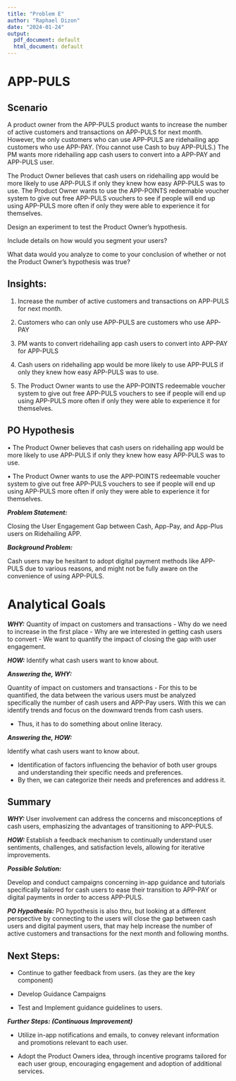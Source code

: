 ```yaml
---
title: "Problem E"
author: "Raphael Dizon"
date: "2024-01-24"
output:
  pdf_document: default
  html_document: default
---
```


# APP-PULS

## Scenario

A product owner from the APP-PULS product wants to increase the number of active customers and transactions on APP-PULS for next month. However, the only customers who can use APP-PULS are ridehailing app customers who use APP-PAY. (You cannot use Cash to buy APP-PULS.) The PM wants more ridehailing app cash users to convert into a APP-PAY and APP-PULS user.

The Product Owner believes that cash users on ridehailing app would be more likely to use APP-PULS if only they knew how easy APP-PULS was to use. The Product Owner wants to use the APP-POINTS redeemable voucher system to give out free APP-PULS vouchers to see if people will end up using APP-PULS more often if only they were able to experience it for themselves.

Design an experiment to test the Product Owner's hypothesis. 

Include details on how would you segment your users?

What data would you analyze to come to your conclusion of whether or not the Product Owner's hypothesis was true?

## Insights:

1.	Increase the number of active customers and transactions on APP-PULS for next month.

2.	Customers who can only use APP-PULS are customers who use APP-PAY

3.	PM wants to convert ridehailing app cash users to convert into APP-PAY for APP-PULS

4.	Cash users on ridehailing app would be more likely to use APP-PULS if only they knew how easy APP-PULS was to use.

5.	The Product Owner wants to use the APP-POINTS redeemable voucher system to give out free APP-PULS vouchers to see if people will end up using APP-PULS more often if only they were able to experience it for themselves.

## PO Hypothesis

•	The Product Owner believes that cash users on ridehailing app would be more likely to use APP-PULS if only they knew how easy APP-PULS was to use.

•	The Product Owner wants to use the APP-POINTS redeemable voucher system to give out free APP-PULS vouchers to see if people will end up using APP-PULS more often if only they were able to experience it for themselves.

***Problem Statement: ***

Closing the User Engagement Gap between Cash, App-Pay, and App-Plus users on Ridehailing APP.

***Background Problem:***

Cash users may be hesitant to adopt digital payment methods like APP-PULS due to various reasons, and might not be fully aware on the convenience of using APP-PULS.

# Analytical Goals

***WHY:***  Quantity of impact on customers and transactions
-	Why do we need to increase in the first place
-	Why are we interested in getting cash users to convert 
-	We want to quantify the impact of closing the gap with user engagement.

***HOW:*** Identify what cash users want to know about.

***Answering the, WHY:***

Quantity of impact on customers and transactions
-	For this to be quantified, the data between the various users must be analyzed specifically the number of cash users and APP-Pay users. With this we can identify trends and focus on the downward trends from cash users.

-	Thus, it has to do something about online literacy.

***Answering the, HOW:***

Identify what cash users want to know about.

-	Identification of factors influencing the behavior of both user groups and understanding their specific needs and preferences.
-	By then, we can categorize their needs and preferences and address it.

## Summary

***WHY: *** User involvement can address the concerns and misconceptions of cash users, emphasizing the advantages of transitioning to APP-PULS.

***HOW: ***Establish a feedback mechanism to continually understand user sentiments, challenges, and satisfaction levels, allowing for iterative improvements.

***Possible Solution:***

Develop and conduct campaigns concerning in-app guidance and tutorials specifically tailored for cash users to ease their transition to APP-PAY or digital payments in order to access APP-PULS.


***PO Hypothesis:*** PO hypothesis is also thru, but looking at a different perspective by connecting to the users will close the gap between cash users and digital payment users, that may help increase the number of active customers and transactions for the next month and following months.

## Next Steps:

-	Continue to gather feedback from users. (as they are the key component)

-	Develop Guidance Campaigns

-	Test and Implement guidance guidelines to users.

***Further Steps: (Continuous Improvement)***

-	Utilize in-app notifications and emails, to convey relevant information and promotions relevant to each user.

-	Adopt the Product Owners idea, through incentive programs tailored for each user group, encouraging engagement and adoption of additional services.








